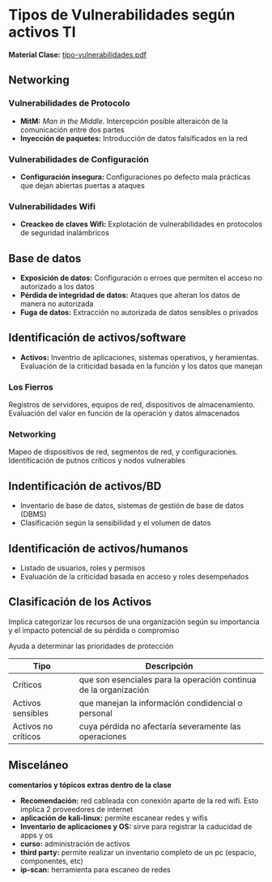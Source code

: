 
# Tipos de Vulnerabilidades según activos TI
**Material Clase:** <a href="/ti3v34/docs/ppt31.pdf" target="_blank" rel="noopener noreferrer" className={styles.link}>tipo-vulnerabilidades.pdf</a>

## Networking

### Vulnerabilidades de Protocolo
- **MitM:** *Man in the Middle*. Intercepción  posible alteraicón de la comunicación entre dos partes
- **Inyección de paquetes:** Introducción de datos falsificados en la red

### Vulnerabilidades de Configuración
- **Configuración insegura:** Configuraciones po defecto mala prácticas que dejan abiertas puertas a ataques

### Vulnerabilidades Wifi
- **Creackeo de claves Wifi:** Explotación de vulnerabilidades en protocolos de seguridad inalámbricos

## Base de datos
- **Exposición de datos:** Configuración o erroes que permiten el acceso no autorizado a los datos
- **Pérdida de integridad de datos:** Ataques que alteran los datos de manera no autorizada
- **Fuga de datos:** Extracción no autorizada de datos sensibles o privados

## Identificación de activos/software
- **Activos:** Inventrio de aplicaciones, sistemas operativos, y heramientas. Evaluación de la criticidad basada en la función y los datos que manejan

### Los Fierros
Registros de servidores, equipos de red, dispositivos de almacenamiento. Evaluación del valor en función de la operación y datos almacenados

### Networking
Mapeo de dispositivos de red, segmentos de red, y configuraciones. Identificación de putnos críticos y nodos vulnerables

## Indentificación de activos/BD
- Inventario de base de datos, sistemas de gestión de base de datos (DBMS)
- Clasificación según la sensibilidad y el volumen de datos

## Identificación de activos/humanos
- Listado de usuarios, roles y permisos
- Evaluación de la criticidad basada en acceso y roles desempeñados

## Clasificación de los Activos
Implica categorizar los recursos de una organización según su importancia y el impacto potencial de su pérdida o compromiso

Ayuda a determinar las prioridades de protección

|Tipo|Descripción|
|---|---|
|Críticos|que son esenciales para la operación continua de la organización|
|Activos sensibles|que manejan la información condidencial o personal|
|Activos no críticos|cuya pérdida no afectaría severamente las operaciones|

## Misceláneo
**comentarios y tópicos extras dentro de la clase**

- **Recomendación:** red cableada con conexión aparte de la red wifi. Esto implica 2 proveedores de internet
- **aplicación de kali-linux:** permite escanear redes y wifis
- **Inventario de aplicaciones y OS:** sirve para registrar la caducidad de apps y os
- **curso:** administración de activos
- **third party:** permite realizar un inventario completo de un pc (espacio, componentes, etc)
- **ip-scan:** herramienta para escaneo de redes